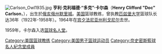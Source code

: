 [[File:Carlson_Owl1935.jpg|thumb]]
'''亨利·克利福德·“多克”·卡尔森'''（'''Henry Clifford "Doc" Carlson'''，{{bd|1894年|7月4日|1964年|11月1日}}），出生於[[俄亥俄州|俄亥俄州]][[默里城_(俄亥俄州)|默里城]]。[[美国|美国]]篮球教练，曾执教[[匹兹堡大学|匹兹堡大学]]篮球队长达36年（1922年-1958年）。1964年在[[宾夕法尼亚州|宾夕法尼亚州]][[利戈尼尔_(宾夕法尼亚州)|利戈尼尔]]去世。

1959年，卡尔森入选[[篮球名人堂|篮球名人堂]]。

{{US-sport-bio-stub}}
{{DEFAULTSORT:Carlson, Clifford}}


[[Category:美国篮球教练|Category:美国篮球教练]]
[[Category:美国男子篮球运动员|Category:美国男子篮球运动员]]
[[Category:奈史密斯籃球名人紀念堂成員|Category:奈史密斯籃球名人紀念堂成員]]
